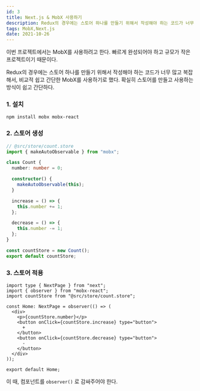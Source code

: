```yaml
---
id: 3
title: Next.js & MobX 사용하기
description: Redux의 경우에는 스토어 하나를 만들기 위해서 작성해야 하는 코드가 너무 많고 복잡해서, 비교적 쉽고 간단한 MobX를 사용하기로 했다.
tags: MobX,Next.js
date: 2021-10-26
---
```




이번 프로젝트에서는 MobX를 사용하려고 한다. 빠르게 완성되어야 하고 규모가 작은 프로젝트이기 때문이다.

Redux의 경우에는 스토어 하나를 만들기 위해서 작성해야 하는 코드가 너무 많고 복잡해서, 비교적 쉽고 간단한 MobX를 사용하기로 했다. 확실히 스토어를 만들고 사용하는 방식이 쉽고 간단하다.


### 1. 설치

`npm install mobx mobx-react`

### 2. 스토어 생성

```ts
// @src/store/count.store
import { makeAutoObservable } from "mobx";

class Count {
  number: number = 0;

  constructor() {
    makeAutoObservable(this);
  }

  increase = () => {
    this.number += 1;
  };

  decrease = () => {
    this.number -= 1;
  };
}

const countStore = new Count();
export default countStore;
```

### 3. 스토어 적용

```tsx
import type { NextPage } from "next";
import { observer } from "mobx-react";
import countStore from "@src/store/count.store";

const Home: NextPage = observer(() => (
  <div>
    <p>{countStore.number}</p>
    <button onClick={countStore.increase} type="button">
      +
    </button>
    <button onClick={countStore.decrease} type="button">
      -
    </button>
  </div>
));

export default Home;
```

이 때, 컴포넌트를 `observer()` 로 감싸주어야 한다.

